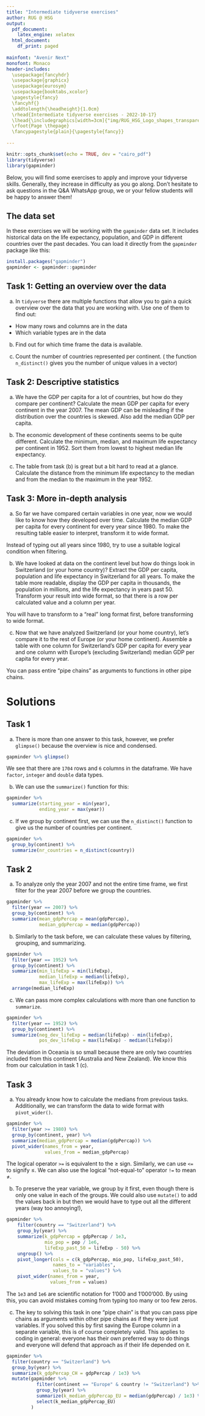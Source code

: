 ```yaml
---
title: "Intermediate tidyverse exercises"
author: RUG @ HSG
output:
  pdf_document:
    latex_engine: xelatex
  html_document:
    df_print: paged
  
mainfont: "Avenir Next"
monofont: Monaco
header-includes:
  \usepackage{fancyhdr}
  \usepackage{graphicx}
  \usepackage{eurosym}
  \usepackage{booktabs,xcolor}
  \pagestyle{fancy}
  \fancyhf{}
  \addtolength{\headheight}{1.0cm}
  \rhead{Intermediate tidyverse exercises - 2022-10-17}
  \lhead{\includegraphics[width=3cm]{"img/RUG_HSG_Logo_shapes_transparent.png"}}
  \rfoot{Page \thepage}
  \fancypagestyle{plain}{\pagestyle{fancy}}
  
---
```


```r
knitr::opts_chunk$set(echo = TRUE, dev = "cairo_pdf")
library(tidyverse)
library(gapminder)
```

Below, you will find some exercises to apply and improve your tidyverse skills. Generally, they increase in difficulty as you go along. Don't hesitate to ask questions in the Q&A WhatsApp group, we or your fellow students will be happy to answer them!

## The data set

In these exercises we will be working with the `gapminder` data set. It includes historical data on the life expectancy, population, and GDP in different countries over the past decades. You can load it directly from the `gapminder` package like this:

```r
install.packages("gapminder")
gapminder <- gapminder::gapminder
```

## Task 1: Getting an overview over the data

(a) In `tidyverse` there are multiple functions that allow you to gain a quick overview over the data that you are working with. Use one of them to find out:
- How many rows and columns are in the data
- Which variable types are in the data
\hfill\break

(b) Find out for which time frame the data is available.
\hfill\break

(c) Count the number of countries represented per continent. (\textit{Hint:} the function `n_distinct()` gives you the number of unique values in a vector)

## Task 2: Descriptive statistics

(a) We have the GDP per capita for a lot of countries, but how do they compare per continent? Calculate the mean GDP per capita for every continent in the year 2007. The mean GDP can be misleading if the distribution over the countries is skewed. Also add the median GDP per capita.
\hfill\break

(b) The economic development of these continents seems to be quite different. Calculate the minimum, median, and maximum life expectancy per continent in 1952. Sort them from lowest to highest median life expectancy.
\hfill\break

(c) The table from task (b) is great but a bit hard to read at a glance. Calculate the distance from the minimum life expectancy to the median and from the median to the maximum in the year 1952.
\newpage

## Task 3: More in-depth analysis

(a) So far we have compared certain variables in one year, now we would like to know how they developed over time. Calculate the median GDP per capita for every continent for every year since 1980. To make the resulting table easier to interpret, transform it to wide format.

\textit{Hint:} Instead of typing out all years since 1980, try to use a suitable logical condition when filtering.
\hfill\break

(b) We have looked at data on the continent level but how do things look in Switzerland (or your home country)? Extract the GDP per capita, population and life expectancy in Switzerland for all years. To make the table more readable, display the GDP per capita in thousands, the population in millions, and the life expectancy in years past 50. Transform your result into wide format, so that there is a row per calculated value and a column per year.

\textit{Hint:} You will have to transform to a "real" long format first, before transforming to wide format.

(c) Now that we have analyzed Switzerland (or your home country), let's compare it to the rest of Europe (or your home continent). Assemble a table with one column for Switzerland's GDP per capita for every year and one column with Europe's (excluding Switzerland) median GDP per capita for every year.

\textit{Hint:} You can pass entire "pipe chains" as arguments to functions in other pipe chains.
\hfill\break

\textbf{If you made it this far, we commend you! That was some serious data wrangling just then. You now have some important skills to apply to your own data analyses!}


\newpage

# Solutions
## Task 1

(a) There is more than one answer to this task, however, we prefer `glimpse()` because the overview is nice and condensed.

```r
gapminder %>% glimpse()
```

We see that there are `1704` rows and `6` columns in the dataframe. We have `factor`, `integer` and `double` data types.
\hfill\break

(b) We can use the `summarize()` function for this:
```r
gapminder %>%
  summarize(starting_year = min(year),
            ending_year = max(year))
```
\hfill\break

(c) If we group by continent first, we can use the `n_distinct()` function to give us the number of countries per continent.
```r
gapminder %>%
  group_by(continent) %>% 
  summarize(nr_countries = n_distinct(country))
```
\newpage

## Task 2

(a) To analyze only the year 2007 and not the entire time frame, we first filter for the year 2007 before we group the countries.
```r
gapminder %>%
  filter(year == 2007) %>%
  group_by(continent) %>%
  summarize(mean_gdpPercap = mean(gdpPercap),
            median_gdpPercap = median(gdpPercap))
```
\hfill\break

(b) Similarly to the task before, we can calculate these values by filtering, grouping, and summarizing.
```r
gapminder %>%
  filter(year == 1952) %>%
  group_by(continent) %>%
  summarize(min_lifeExp = min(lifeExp),
            median_lifeExp = median(lifeExp),
            max_lifeExp = max(lifeExp)) %>% 
  arrange(median_lifeExp)
```
\newpage

(c) We can pass more complex calculations with more than one function to `summarize`.
```r
gapminder %>%
  filter(year == 1952) %>%
  group_by(continent) %>%
  summarize(neg_dev_lifeExp = median(lifeExp) - min(lifeExp),
            pos_dev_lifeExp = max(lifeExp) - median(lifeExp))
```
\textit{Note:} The deviation in Oceania is so small because there are only two countries included from this continent (Australia and New Zealand). We know this from our calculation in task 1 (c).
\hfill\break

## Task 3

(a) You already know how to calculate the medians from previous tasks. Additionally, we can transform the data to wide format with `pivot_wider()`.
```r
gapminder %>% 
  filter(year >= 1980) %>% 
  group_by(continent, year) %>% 
  summarize(median_gdpPercap = median(gdpPercap)) %>% 
  pivot_wider(names_from = year,
              values_from = median_gdpPercap)
```
\textit{Note:} The logical operator `>=` is equivalent to the ≥ sign. Similarly, we can use `<=` to signify ≤. We can also use the logical "not-equal-to" operator `!=` to mean ≠.
\newpage

(b) To preserve the year variable, we group by it first, even though there is only one value in each of the groups. We could also use `mutate()` to add the values back in but then we would have to type out all the different years (way too annoying!),
```r
gapminder %>% 
    filter(country == "Switzerland") %>% 
    group_by(year) %>% 
    summarize(k_gdpPercap = gdpPercap / 1e3,
              mio_pop = pop / 1e6,
              lifeExp_past_50 = lifeExp - 50) %>% 
    ungroup() %>% 
    pivot_longer(cols = c(k_gdpPercap, mio_pop, lifeExp_past_50),
                 names_to = "variables",
                 values_to = "values") %>% 
    pivot_wider(names_from = year,
                values_from = values)
```
\textit{Note:} The `1e3` and `1e6` are scientific notation for 1'000 and 1'000'000. By using this, you can avoid mistakes coming from typing too many or too few zeros.
\newpage

(c) The key to solving this task in one "pipe chain" is that you can pass pipe chains as arguments within other pipe chains as if they were just variables. If you solved this by first saving the Europe column in a separate variable, this is of course completely valid. This applies to coding in general: everyone has their own preferred way to do things and everyone will defend that approach as if their life depended on it.
```r
gapminder %>%
  filter(country == "Switzerland") %>%
  group_by(year) %>%
  summarize(k_gdpPercap_CH = gdpPercap / 1e3) %>%
  mutate(gapminder %>%
           filter(continent == "Europe" & country != "Switzerland") %>%
           group_by(year) %>%
           summarize(k_median_gdpPercap_EU = median(gdpPercap) / 1e3) %>%
           select(k_median_gdpPercap_EU)
         )
```